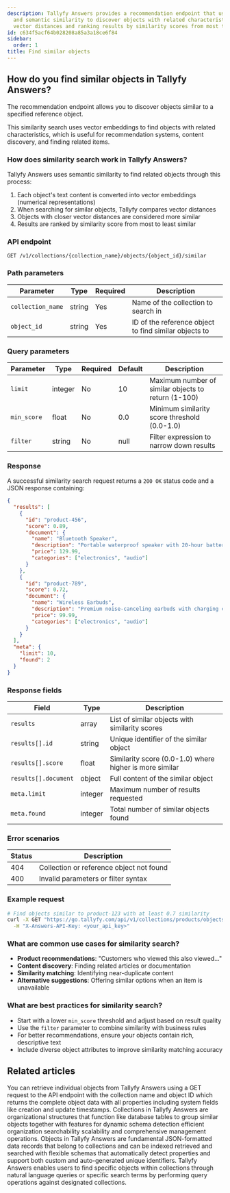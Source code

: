 ```yaml
---
description: Tallyfy Answers provides a recommendation endpoint that uses vector embeddings
  and semantic similarity to discover objects with related characteristics by comparing
  vector distances and ranking results by similarity scores from most to least similar.
id: c634f5acf64b028208a85a3a18ce6f84
sidebar:
  order: 1
title: Find similar objects
---
```


## How do you find similar objects in Tallyfy Answers?

The recommendation endpoint allows you to discover objects similar to a specified reference object.

This similarity search uses vector embeddings to find objects with related characteristics, which is useful for recommendation systems, content discovery, and finding related items.

### How does similarity search work in Tallyfy Answers?

Tallyfy Answers uses semantic similarity to find related objects through this process:

1. Each object's text content is converted into vector embeddings (numerical representations)
2. When searching for similar objects, Tallyfy compares vector distances
3. Objects with closer vector distances are considered more similar
4. Results are ranked by similarity score from most to least similar

### API endpoint

```
GET /v1/collections/{collection_name}/objects/{object_id}/similar
```

### Path parameters

| Parameter | Type | Required | Description |
|-----------|------|----------|-------------|
| `collection_name` | string | Yes | Name of the collection to search in |
| `object_id` | string | Yes | ID of the reference object to find similar objects to |

### Query parameters

| Parameter | Type | Required | Default | Description |
|-----------|------|----------|---------|-------------|
| `limit` | integer | No | 10 | Maximum number of similar objects to return (1-100) |
| `min_score` | float | No | 0.0 | Minimum similarity score threshold (0.0-1.0) |
| `filter` | string | No | null | Filter expression to narrow down results |

### Response

A successful similarity search request returns a `200 OK` status code and a JSON response containing:

```json
{
  "results": [
    {
      "id": "product-456",
      "score": 0.89,
      "document": {
        "name": "Bluetooth Speaker",
        "description": "Portable waterproof speaker with 20-hour battery life",
        "price": 129.99,
        "categories": ["electronics", "audio"]
      }
    },
    {
      "id": "product-789",
      "score": 0.72,
      "document": {
        "name": "Wireless Earbuds",
        "description": "Premium noise-canceling earbuds with charging case",
        "price": 99.99,
        "categories": ["electronics", "audio"]
      }
    }
  ],
  "meta": {
    "limit": 10,
    "found": 2
  }
}
```

### Response fields

| Field | Type | Description |
|-------|------|-------------|
| `results` | array | List of similar objects with similarity scores |
| `results[].id` | string | Unique identifier of the similar object |
| `results[].score` | float | Similarity score (0.0-1.0) where higher is more similar |
| `results[].document` | object | Full content of the similar object |
| `meta.limit` | integer | Maximum number of results requested |
| `meta.found` | integer | Total number of similar objects found |

### Error scenarios

| Status | Description |
|--------|-------------|
| 404 | Collection or reference object not found |
| 400 | Invalid parameters or filter syntax |

### Example request

```bash
# Find objects similar to product-123 with at least 0.7 similarity
curl -X GET "https://go.tallyfy.com/api/v1/collections/products/objects/product-123/similar?limit=5&min_score=0.7" \
  -H "X-Answers-API-Key: <your_api_key>"
```

### What are common use cases for similarity search?

- **Product recommendations**: "Customers who viewed this also viewed..."
- **Content discovery**: Finding related articles or documentation
- **Similarity matching**: Identifying near-duplicate content
- **Alternative suggestions**: Offering similar options when an item is unavailable

### What are best practices for similarity search?

- Start with a lower `min_score` threshold and adjust based on result quality
- Use the `filter` parameter to combine similarity with business rules
- For better recommendations, ensure your objects contain rich, descriptive text
- Include diverse object attributes to improve similarity matching accuracy


## Related articles
<CardGrid>
<LinkTitleCard header="<b>Objects > Get an object</b>" href="/products/answers/objects/get-object/" > You can retrieve individual objects from Tallyfy Answers using a GET request to the API endpoint with the collection name and object ID which returns the complete object data with all properties including system fields like creation and update timestamps. </LinkTitleCard>
<LinkTitleCard header="<b>Answers > Collections</b>" href="/products/answers/collections/" > Collections in Tallyfy Answers are organizational structures that function like database tables to group similar objects together with features for dynamic schema detection efficient organization searchability scalability and comprehensive management operations. </LinkTitleCard>
<LinkTitleCard header="<b>Answers > Objects</b>" href="/products/answers/objects/" > Objects in Tallyfy Answers are fundamental JSON-formatted data records that belong to collections and can be indexed retrieved and searched with flexible schemas that automatically detect properties and support both custom and auto-generated unique identifiers. </LinkTitleCard>
<LinkTitleCard header="<b>Answers > Search</b>" href="/products/answers/search/" > Tallyfy Answers enables users to find specific objects within collections through natural language queries or specific search terms by performing query operations against designated collections. </LinkTitleCard>
</CardGrid>